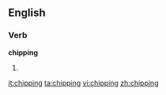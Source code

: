 
==English==

===Verb===
'''chipping'''

# {{present participle of|[[chip]]}}

[[it:chipping]]
[[ta:chipping]]
[[vi:chipping]]
[[zh:chipping]]